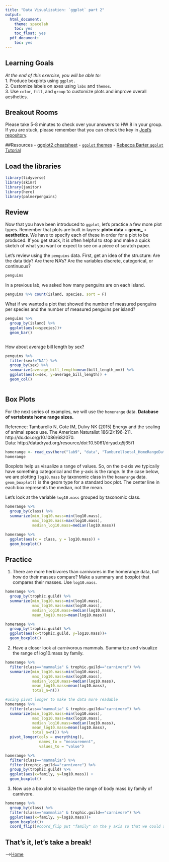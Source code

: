 ```yaml
---
title: "Data Visualization: `ggplot` part 2"
output:
  html_document:
    theme: spacelab
    toc: yes
    toc_float: yes
  pdf_document:
    toc: yes
---
```


## Learning Goals
*At the end of this exercise, you will be able to:*    
1. Produce boxplots using `ggplot.`  
2. Customize labels on axes using `labs` and `themes`.  
3. Use `color`, `fill`, and `group` to customize plots and improve overall aesthetics.  

## Breakout Rooms  
Please take 5-8 minutes to check over your answers to HW 8 in your group. If you are stuck, please remember that you can check the key in [Joel's repository](https://github.com/jmledford3115/BIS15LW2021_jledford).  

##Resources
- [ggplot2 cheatsheet](https://www.rstudio.com/wp-content/uploads/2015/03/ggplot2-cheatsheet.pdf)
- [`ggplot` themes](https://ggplot2.tidyverse.org/reference/ggtheme.html)
- [Rebecca Barter `ggplot` Tutorial](http://www.rebeccabarter.com/blog/2017-11-17-ggplot2_tutorial/)

## Load the libraries
```r
library(tidyverse)
library(skimr)
library(janitor)
library(here)
library(palmerpenguins)
```

## Review
Now that you have been introduced to `ggplot`, let's practice a few more plot types. Remember that plots are built in layers: **plot= data + geom_ + aesthetics**. We have to specify each of these in order for a plot to be produced. If you get stuck, it is often helpful to stop and make a quick sketch of what you want or expect to see on a piece of scratch paper.  

Let's review using the `penguins` data. First, get an idea of the structure: Are the data tidy? Are there NA's? Are the variables discrete, categorical, or continuous?
```r
penguins
```

In a previous lab, we asked how many penguins are on each island.
```r
penguins %>% count(island, species, sort = F)
```

What if we wanted a plot that showed the number of measured penguins per species and the number of measured penguins per island?
```r
penguins %>%
  group_by(island) %>%
  ggplot(aes(x=species))+
  geom_bar()
```

```r

```

How about average bill length by sex?
```r
penguins %>%
  filter(sex!="NA") %>%
  group_by(sex) %>%
  summarize(average_bill_length=mean(bill_length_mm)) %>%
  ggplot(aes(x=sex, y=average_bill_length)) +
  geom_col()
```

```r

```

## Box Plots
For the next series of examples, we will use the `homerange` data.  **Database of vertebrate home range sizes.**   

Reference: Tamburello N, Cote IM, Dulvy NK (2015) Energy and the scaling of animal space use. The American Naturalist 186(2):196-211. http://dx.doi.org/10.1086/682070.  
Data: http://datadryad.org/resource/doi:10.5061/dryad.q5j65/1  

```r
homerange <- read_csv(here("lab9", "data", "Tamburelloetal_HomeRangeDatabase.csv"))
homerange
```

Boxplots help us visualize a range of values. So, on the x-axis we typically have something categorical and the y-axis is the range. In the case below, we are plotting `log10.mass` by taxonomic class in the `homerange` data. `geom_boxplot()` is the geom type for a standard box plot. The center line in each box represents the median, not the mean.

Let's look at the variable `log10.mass` grouped by taxonomic class.
```r
homerange %>% 
  group_by(class) %>% 
  summarize(min_log10.mass=min(log10.mass),
            max_log10.mass=max(log10.mass),
            median_log10.mass=median(log10.mass))
```

```r
homerange %>% 
  ggplot(aes(x = class, y = log10.mass)) +
  geom_boxplot()
```

## Practice
1. There are more herbivores than carnivores in the homerange data, but how do their masses compare? Make a summary and boxplot that compares their masses. Use `log10.mass`.
```r
homerange %>%
  group_by(trophic.guild) %>%
  summarize(min_log10.mass=min(log10.mass),
            max_log10.mass=max(log10.mass),
            median_log10.mass=median(log10.mass),
            mean_log10.mass=mean(log10.mass))
```

```r
homerange %>%
  group_by(trophic.guild) %>%
  ggplot(aes(x=trophic.guild, y=log10.mass))+
  geom_boxplot()
```

2. Have a closer look at carnivorous mammals. Summarize and visualize the range of log10.mass by family.
```r
homerange %>%
  filter(class=="mammalia" & trophic.guild=="carnivore") %>%
  summarize(min_log10.mass=min(log10.mass),
            max_log10.mass=max(log10.mass),
            median_log10.mass=median(log10.mass),
            mean_log10.mass=mean(log10.mass),
            total_n=n())
```
```r
#using pivot longer to make the data more readable
homerange %>%
  filter(class=="mammalia" & trophic.guild=="carnivore") %>%
  summarize(min_log10.mass=min(log10.mass),
            max_log10.mass=max(log10.mass),
            median_log10.mass=median(log10.mass),
            mean_log10.mass=mean(log10.mass),
            total_n=n()) %>%
  pivot_longer(cols = everything(),
               names_to = "measurement",
               values_to = "value")
```

```r
homerange %>%
  filter(class=="mammalia") %>%
  filter(trophic.guild=="carnivore") %>%
  group_by(trophic.guild) %>%
  ggplot(aes(x=family, y=log10.mass)) +
  geom_boxplot()
```

3. Now use a boxplot to visualize the range of body mass by family of carnivore.
```r
homerange %>%
  group_by(class) %>% 
  filter(class=="mammalia" & trophic.guild=="carnivore") %>%
  ggplot(aes(x=family, y=log10.mass))+
  geom_boxplot()+
  coord_flip()#coord_flip put "family" on the y axis so that we could actually read the names of the species.
```

## That's it, let's take a break!   

-->[Home](https://jmledford3115.github.io/datascibiol/)